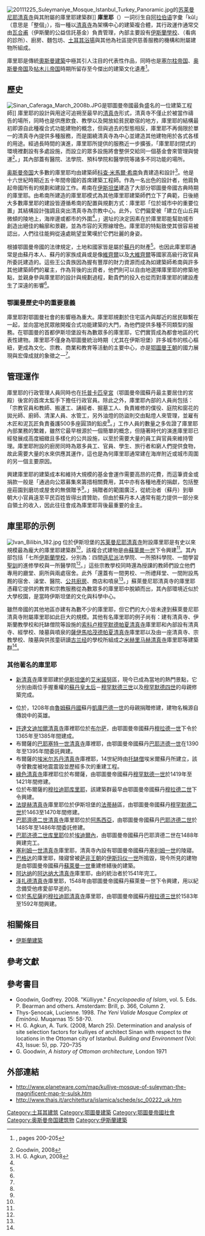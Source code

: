 [[File:20111225_Suleymaniye_Mosque_Istanbul_Turkey_Panoramic.jpg|thumb]]的[[苏莱曼尼耶清真寺|苏莱曼尼耶清真寺]]與其附屬的庫里耶建築群]]
'''庫里耶'''（{{lang-tr|Külliye}}）一詞衍生自[[阿拉伯语|阿拉伯语]]字彙「kûl」（意思是「整個」），指一種以[[清真寺|清真寺]]為架構中心的建築複合體，其行政運作通常交由[[瓦合甫|瓦合甫]]（伊斯蘭的公益信託基金）負責管理，內部主要設有[[伊斯蘭學校|伊斯蘭學校]]、{{le|健康之家|Dar al-Shifa }}（看病的診所）、廚房、麵包坊、[[土耳其浴|土耳其浴場]]與其他為社區提供慈善服務的機構和附屬建物所組成。

庫里耶是傳統[[奧斯曼建築|奧斯曼建築]]中極其引人注目的代表性作品，同時也是[[塞尔柱帝国|塞尔柱帝国]]、[[奥斯曼帝国|奥斯曼帝国]]及[[帖木儿帝国|帖木儿帝国]]時期所留存至今傑出的建築文化遺產<ref name="islamic_art_book_p200_205">{{cite book|ref=harv|last=Kuiper|first=Kathleen|title=Islamic Art, Literature, and Culture|url=https://books.google.com/books?id=ZI57X4XX2RQC&pg=PA202|year=2009|publisher=The Rosen Publishing Group|isbn=978-1-61530-019-8}}, pages 200–205</ref>。

==歷史==
[[File:Sinan_Caferaga_March_2008b.JPG|thumb]]是鄂圖曼帝國最負盛名的一位建築工程師]]
庫里耶的設計與用途可追朔至最早的[[清真寺|清真寺]]形式，清真寺不僅止於被當作禱告的場所，同時也是供應飲食、教學以及開放給貧民歇宿的地方，庫里耶的結構最初即源自此種複合式功能建物的概念，但與過去的型態相反，庫里耶不再侷限於單一的清真寺內提供多種服務，而是圍繞清真寺為中心並建造其他建物用於各式各樣的用途。經過長時間的演進，庫里耶所提供的服務近一步擴張，「庫里耶封閉式的環境裡劃設有多處設施，而設立的眾多設施將會整併交給同一個基金會來管理與營運<ref name="Goodwin2008">Goodwin, 2008</ref>。」其內部蓋有醫院、法學院、預科學院和醫學院等諸多不同功能的場所。

[[奥斯曼帝国|奥斯曼帝国]]大多數的庫里耶均由建築師[[科查·米馬爾·希南|科查·米馬爾·希南]]負責建造和設計<ref name="Agkun2008">H. G. Agkun, 2008</ref>。他是十六世紀時期近五十年間帝國的首席建築工程師。作為一名出色的設計者，他肩負起帝國所有的規劃和建設工作。希南在[[伊斯坦堡|伊斯坦堡]]建造了大部分鄂圖曼帝國古典時期的庫里耶。由希南所建造的庫里耶模式為其他庫里耶建築師們立下了典範，日後絕大多數庫里耶的建設皆遵循希南的配置與規劃方式：庫里耶「位於城市中的重要位置」其結構設計強調且突出清真寺為宗教中心。此外，它們偏愛被「建立在山丘與微傾的陵地上，海岸邊或都市的外圍<ref name="Agkun2008"/>。」選址的決定因素在於庫里耶能幫助城市創造出絕佳的輪廓和景觀，並為市容的天際線增色。庫里耶的特點致使其很容易被認出，人們往往能夠從遠處眺望並驚嘆於它們壯麗的身姿。

根據鄂圖曼帝國的法律規定，土地和國家皆是屬於[[苏丹_(称谓)|蘇丹]]的財產<ref name="Agkun2008"/>。也因此庫里耶通常是由蘇丹本人、蘇丹的家族成員或是像[[維齊爾|維齊爾]]以及[[大維齊爾|大維齊爾]]等國家高級行政官員所委託建造的。這些王公貴族因為握有豐厚的財力資源而成為如建築師希南與許多其他建築師們的雇主，作為背後的出資者，他們則可以自由地選擇庫里耶的修築地點，並親身參與庫里耶的設計與規劃過程，勳貴們的投入也從而對庫里耶的建設產生了深遠的影響<ref name="Agkun2008"/>。

===鄂圖曼歷史中的重要意義===
庫里耶對鄂圖曼社會的影響極為重大。庫里耶規劃於住宅區內與鄰近的居民聯繫在一起，並向當地民眾敞開複合式功能建築的大門，為他們提供多種不同類型的服務。在鄂圖曼的首都伊斯坦堡設有為數眾多的庫里耶，它們實質成為都會地區的代表性建物。庫里耶不僅身為鄂圖曼統治時期（尤其在伊斯坦堡）許多城市的核心樞紐，更成為文化、宗教、商業和教育等活動的主要中心，亦是[[奧斯曼王朝|鄂圖曼王朝]]的國力展現與宏偉成就的象徵之一<ref name="Agkun2008"/>。

==管理運作==
庫里耶的行政管理人員同時也在[[托卡比皇宮|托普卡匹皇宮]]（鄂圖曼帝國蘇丹最主要居住的宮殿）後宮的首席太監手下擔任行政官員。除此之外，庫里耶內部的人員尚包括：「宗教官員和教師、搬運工、誦經者、掘墓工人、負責維修的僕役、庭院和窗花的拋光師、廚師、清潔人員、水管工，另外油燈的防盜則交由點燈人來管理，並雇有木匠和泥瓦匠負責養護500多座圓頂的鉛皮<ref name="Goodwin2008"/>。」工作人員的數量之多佐證了庫里耶內部業務的繁雜，雖然它最早根源於一個簡單的概念，但隨著時代的演進庫里耶已經發展成高度細緻且多樣化的公共設施，以至於需要大量的員工與官員來維持管理。庫里耶附設的廚房同時為眾多員工、官員、學生、旅行者和窮人們提供食物，故此需要大量的水來供應其運作，這也是為何庫里耶通常建在海岸附近或城市周圍的另一個主要原因。

興建庫里耶的建築成本和維持大規模的基金會運作需要高昂的花費，而這筆資金或捐款一般是「通過向公眾募集來籌措相關費用，其中亦有各種地產的捐獻，包括整座莊園到磨坊或屋舍的無償贈予<ref name="Goodwin2008"/>。」捐贈者的範圍廣泛，從統治者（蘇丹）到舉朝大小官員遠至平民百姓皆得出資贊助，但由於蘇丹本人通常有能力提供一部分來自領土的收入，因此往往會成為庫里耶背後最重要的金主。

==庫里耶的示例==
[[File:Ivan_Bilibin_182.jpg|thumb]]
位於伊斯坦堡的[[苏莱曼尼耶清真寺|苏莱曼尼耶清真寺]]附設庫里耶是有史以來規模最為龐大的庫里耶建築群<ref name="Goodwin2008"/>，該複合式建物是由[[苏莱曼一世_(奥斯曼帝国)|蘇萊曼一世]]下令興建<ref name="Goodwin2008"/>。其內部包括「七所[[伊斯蘭學校|伊斯蘭學校]]，分別為：四間[[遜尼派|遜尼派]]法學院、一所預科學院、一間學習[[聖訓|聖訓]]的進修學校與一所醫學院<ref name="Goodwin2008"/>。」這些宗教學校同時還為授課的教師們設立他們專用的廳堂、廁所與兩處宿舍。此外「還蓋有一間男校、一所禮拜堂、一間附設馬厩的宿舍、澡堂、醫院、[[公共廚房|公共廚房]]、商店和噴泉<ref name="Goodwin2008"/>。」蘇萊曼尼耶清真寺的庫里耶憑藉它提供的教育和宗教服務從為數眾多的庫里耶中脫穎而出，其內部環境近似於大學校園，是當時伊斯坦堡的文化與科學中心。

雖然帝國的其他地區亦建有為數不少的庫里耶，但它們的大小皆未達到蘇萊曼尼耶清真寺附屬庫里耶如此巨大的規模。其他有名庫里耶的例子尚有：建有清真寺、伊斯蘭教學校和托缽僧院等設施的[[索科卢穆罕默德帕夏清真寺|索科卢穆罕默德帕夏清真寺]]庫里耶和內部設有清真寺、經學校、陵墓與噴泉的[[薩伊馬哈茂德帕夏清真寺|薩伊馬哈茂德帕夏清真寺]]庫里耶以及由一座清真寺、宗教學校、陵墓與供孩童研讀[[古兰经|古兰经]]的學校所組成之[[米赫里马赫清真寺|米赫里马赫清真寺]]庫里耶等建築群<ref name="Agkun2008"/>。

===其他著名的庫里耶===
*[[新清真寺_(伊斯坦布尔)|新清真寺]]庫里耶建於[[伊斯坦堡|伊斯坦堡]]的[[艾米諾努|艾米諾努]]區，現今已成為當地的熱門景點，它分別由兩位手握重權的[[蘇丹皇太后|蘇丹皇太后]]－[[穆罕默德三世_(奥斯曼帝国)|穆罕默德三世]]以及[[穆罕默德四世_(奥斯曼帝国)|穆罕默德四世]]的母親修築完成。
*{{le|賽義德·巴塔爾加齊庫里耶|Seyyid Battal Gazi Complex}}位於{{le|塞伊特加濟|Seyitgazi}}，1208年由[[魯姆蘇丹國|魯姆蘇丹國]]蘇丹[[凱庫巴德一世|凱庫巴德一世]]的母親捐贈修建，建物名稱源自傳說中的英雄{{le|巴塔爾加齊|Battal Gazi}}。
*[[許達文迪加爾清真寺|許達文迪加爾清真寺]]庫裡耶位於[[布尔萨|布尔萨]]，由鄂圖曼帝國蘇丹[[穆拉德一世|穆拉德一世]]下令於1365年至1385年間建成。
*布爾薩的[[巴耶塞特一世清真寺|巴耶塞特一世清真寺]]庫裡耶，由鄂圖曼帝國蘇丹[[巴耶济德一世|巴耶济德一世]]在1390年至1395年間委託興建。
*布爾薩的[[埃米尔苏丹清真寺|埃米尔苏丹清真寺]]庫裡耶，14世紀時由[[德爾維希|托缽僧]]埃米爾蘇丹所建立，該寺曾數度被地震震毀並歷經多次的重建工程。
*[[绿色清真寺_(布尔萨)|綠色清真寺]]庫裡耶位於布爾薩，由鄂圖曼帝國蘇丹[[穆罕默德一世_(奥斯曼帝国)|穆罕默德一世]]於1419年至1421年間修建。
*位於布爾薩的[[穆拉迪耶库里耶|穆拉迪耶库里耶]]，該建築群最早由鄂圖曼帝國蘇丹[[穆拉德二世|穆拉德二世]]下令興建。
*[[法提赫清真寺|法提赫清真寺]]庫里耶位於伊斯坦堡的[[法蒂赫|法蒂赫]]區，由鄂圖曼帝國蘇丹[[穆罕默德二世_(奥斯曼帝国)|穆罕默德二世]]於1463至1470年間修建。
*[[巴耶濟德二世清真寺_(阿馬西亞)|巴耶濟德二世清真寺]]庫里耶位於[[阿馬西亞|阿馬西亞]]，由鄂圖曼帝國蘇丹[[巴耶济德二世|巴耶济德二世]]於1485年至1486年間委託修建。
*[[巴耶济德二世库里耶|巴耶济德二世库里耶]]位於[[埃迪爾內|埃迪爾內]]，由鄂圖曼帝國蘇丹巴耶濟德二世在1488年興建完工。
*[[塞利姆一世清真寺|塞利姆一世清真寺]]庫里耶，清真寺內設有鄂圖曼帝國蘇丹[[塞利姆一世|塞利姆一世]]的陵寢。
*[[巴格达|巴格达]]的{{le|阿卜杜勒·卡迪爾·吉蘭尼陵墓|Mausoleum of Abdul-Qadir Gilani}}庫里耶，陵寢曾被[[萨非王朝|萨非王朝]]的[[伊斯玛仪一世|伊斯玛仪一世]]所搗毀，現今所見的建物是由鄂圖曼帝國蘇丹[[苏莱曼一世_(奥斯曼帝国)|蘇萊曼一世]]重建修繕後的建築。
*[[阿达纳|阿达纳]]的[[阿达纳大清真寺|阿达纳大清真寺]]庫里耶，由{{le|拉瑪贊王朝|Ramazanids}}的統治者於1541年完工。
*[[泽扎德清真寺|泽扎德清真寺]]庫里耶，1548年由鄂圖曼帝國蘇丹蘇萊曼一世下令興建，用以紀念備受他疼愛卻早逝的{{le|穆罕默德皇子|Şehzade Mehmed}}。
*位於[[馬尼薩|馬尼薩]]的[[穆拉迪耶清真寺|穆拉迪耶清真寺]]庫里耶，由鄂圖曼帝國蘇丹[[穆拉德三世|穆拉德三世]]於1583年至1592年間興建。

==相關條目==
* [[伊斯蘭建築|伊斯蘭建築]]

==參考文獻==
{{Reflist}}

==參考書目==
*Goodwin, Godfrey. 2008. "Külliyye." ''Encyclopaedia of Islam'', vol. 5. Eds. P. Bearman and others. Amsterdam: Brill, p. 366, Column 2.
*Thys-Şenocak, Lucienne. 1998. ''The Yeni Valide Mosque Complex at Eminönü''. Muqarnas 15: 58-70.
*H. G. Agkun, A. Turk. (2008, March 25). Determination and analysis of site selection factors for kulliyes of architect Sinan with respect to the locations in the Ottoman city of Istanbul. ''Building and Environment'' (Vol: 43, Issue: 5), pp. 720–735
*G. Goodwin, ''A history of Ottoman architecture'', London 1971

==外部連結==
*http://www.planetware.com/map/kulliye-mosque-of-suleyman-the-magnificent-map-tr-sulsk.htm {{Wayback|url=http://www.planetware.com/map/kulliye-mosque-of-suleyman-the-magnificent-map-tr-sulsk.htm |date=20130730184821 }}
*http://www.thais.it/architettura/islamica/schede/sc_00222_uk.htm {{Wayback|url=http://www.thais.it/architettura/islamica/schede/sc_00222_uk.htm |date=20160303181506 }}

[[Category:土耳其建筑|Category:土耳其建筑]]
[[Category:鄂圖曼建築|Category:鄂圖曼建築]]
[[Category:鄂圖曼帝國社會|Category:鄂圖曼帝國社會]]
[[Category:奥斯曼帝国建筑物|Category:奥斯曼帝国建筑物]]
[[Category:伊斯蘭建築|Category:伊斯蘭建築]]